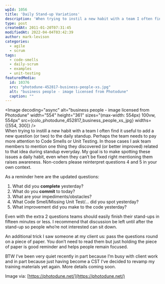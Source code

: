 ```yaml
---
wpId: 1056
title: 'Daily Stand-up Variations'
description: 'When trying to instil a new habit with a team I often find it useful to add a new question (or two) to the daily standup. Make spotting issues a daily habit!'
type: post
createdAt: 2011-01-20T07:31:45
modifiedAt: 2022-04-04T03:42:39
author: mark-levison
categories:
  - agile
  - scrum
tags:
  - code-smells
  - daily-scrum
  - examples
  - unit-testing
featuredMedia:
  id: 10376
  src: "photodune-452817-business-people-xs.jpg"
  alt: "business people - image licensed from Photodune"
  caption: ""
---
```





<Image decoding="async" alt="business people - image licensed from Photodune" width="554" height="361" sizes="(max-width: 554px) 100vw, 554px" src={colo_photodune_452817_business_people_xs_jpg} widths={[554, 300]} />  
When trying to instill a new habit with a team I often find it useful to add a new question (or two) to the daily standup. Perhaps the team needs to pay more attention to Code Smells or Unit Testing. In those cases I ask team members to mention one thing they discovered (or better improved) related to that idea during standup everyday. My goal is to make spotting these issues a daily habit, even when they can’t be fixed right mentioning them raises awareness. Non-coders please reinterpret questions 4 and 5 in your own context.

As a reminder here are the updated questions:

1.  What did you **complete** yesterday?
2.  What do you **commit** to today?
3.  What are your impediments/obstacles?
4.  What Code Smell/Missing Unit Test/… did you spot yesterday?
5.  What improvement did you make to the code yesterday?

Even with the extra 2 questions teams should easily finish their stand-ups in fifteen minutes or less. I recommend that discussion be left until after the stand-up so people who’re not interested can sit down.

An additional trick I saw someone at my client us: pass the questions round on a piece of paper. You don’t need to read them but just holding the piece of paper is good reminder and helps people remain focused.

BTW I’ve been very quiet recently in part because I’m busy with client work and in part because just having become a CST I’ve decided to revamp my training materials yet again. More details coming soon.

Image via: [https://photodune.net/](https://photodune.net/)